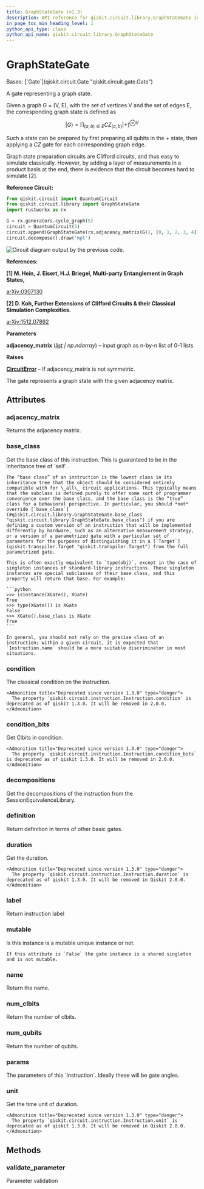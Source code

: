 ```yaml
---
title: GraphStateGate (v1.3)
description: API reference for qiskit.circuit.library.GraphStateGate in qiskit v1.3
in_page_toc_min_heading_level: 1
python_api_type: class
python_api_name: qiskit.circuit.library.GraphStateGate
---
```


# GraphStateGate

<Class id="qiskit.circuit.library.GraphStateGate" isDedicatedPage={true} github="https://github.com/Qiskit/qiskit/tree/stable/1.3/qiskit/circuit/library/graph_state.py#L88-L171" signature="qiskit.circuit.library.GraphStateGate(adjacency_matrix)" modifiers="class">
  Bases: [`Gate`](qiskit.circuit.Gate "qiskit.circuit.gate.Gate")

  A gate representing a graph state.

  Given a graph G = (V, E), with the set of vertices V and the set of edges E, the corresponding graph state is defined as

$$
|G\rangle = \prod_{(a,b) \in E} CZ_{(a,b)} {|+\rangle}^{\otimes V}
$$

  Such a state can be prepared by first preparing all qubits in the $+$ state, then applying a $CZ$ gate for each corresponding graph edge.

  Graph state preparation circuits are Clifford circuits, and thus easy to simulate classically. However, by adding a layer of measurements in a product basis at the end, there is evidence that the circuit becomes hard to simulate \[2].

  **Reference Circuit:**

  ```python
  from qiskit.circuit import QuantumCircuit
  from qiskit.circuit.library import GraphStateGate
  import rustworkx as rx

  G = rx.generators.cycle_graph(5)
  circuit = QuantumCircuit(5)
  circuit.append(GraphStateGate(rx.adjacency_matrix(G)), [0, 1, 2, 3, 4])
  circuit.decompose().draw('mpl')
  ```

  ![Circuit diagram output by the previous code.](/images/api/qiskit/1.3/qiskit-circuit-library-GraphStateGate-1.avif)

  **References:**

  **\[1] M. Hein, J. Eisert, H.J. Briegel, Multi-party Entanglement in Graph States,**

  [arXiv:0307130](https://arxiv.org/pdf/quant-ph/0307130.pdf)

  **\[2] D. Koh, Further Extensions of Clifford Circuits & their Classical Simulation Complexities.**

  [arXiv:1512.07892](https://arxiv.org/pdf/1512.07892.pdf)

  **Parameters**

  **adjacency\_matrix** ([*list*](https://docs.python.org/3/library/stdtypes.html#list "(in Python v3.13)") *| np.ndarray*) – input graph as n-by-n list of 0-1 lists

  **Raises**

  [**CircuitError**](circuit#qiskit.circuit.CircuitError "qiskit.circuit.CircuitError") – If adjacency\_matrix is not symmetric.

  The gate represents a graph state with the given adjacency matrix.

  ## Attributes

  ### adjacency\_matrix

  <Attribute id="qiskit.circuit.library.GraphStateGate.adjacency_matrix">
    Returns the adjacency matrix.
  </Attribute>

  ### base\_class

  <Attribute id="qiskit.circuit.library.GraphStateGate.base_class">
    Get the base class of this instruction. This is guaranteed to be in the inheritance tree of `self`.

    The “base class” of an instruction is the lowest class in its inheritance tree that the object should be considered entirely compatible with for \_all\_ circuit applications. This typically means that the subclass is defined purely to offer some sort of programmer convenience over the base class, and the base class is the “true” class for a behavioral perspective. In particular, you should *not* override [`base_class`](#qiskit.circuit.library.GraphStateGate.base_class "qiskit.circuit.library.GraphStateGate.base_class") if you are defining a custom version of an instruction that will be implemented differently by hardware, such as an alternative measurement strategy, or a version of a parametrized gate with a particular set of parameters for the purposes of distinguishing it in a [`Target`](qiskit.transpiler.Target "qiskit.transpiler.Target") from the full parametrized gate.

    This is often exactly equivalent to `type(obj)`, except in the case of singleton instances of standard-library instructions. These singleton instances are special subclasses of their base class, and this property will return that base. For example:

    ```python
    >>> isinstance(XGate(), XGate)
    True
    >>> type(XGate()) is XGate
    False
    >>> XGate().base_class is XGate
    True
    ```

    In general, you should not rely on the precise class of an instruction; within a given circuit, it is expected that `Instruction.name` should be a more suitable discriminator in most situations.
  </Attribute>

  ### condition

  <Attribute id="qiskit.circuit.library.GraphStateGate.condition">
    The classical condition on the instruction.

    <Admonition title="Deprecated since version 1.3.0" type="danger">
      The property `qiskit.circuit.instruction.Instruction.condition` is deprecated as of qiskit 1.3.0. It will be removed in 2.0.0.
    </Admonition>
  </Attribute>

  ### condition\_bits

  <Attribute id="qiskit.circuit.library.GraphStateGate.condition_bits">
    Get Clbits in condition.

    <Admonition title="Deprecated since version 1.3.0" type="danger">
      The property `qiskit.circuit.instruction.Instruction.condition_bits` is deprecated as of qiskit 1.3.0. It will be removed in 2.0.0.
    </Admonition>
  </Attribute>

  ### decompositions

  <Attribute id="qiskit.circuit.library.GraphStateGate.decompositions">
    Get the decompositions of the instruction from the SessionEquivalenceLibrary.
  </Attribute>

  ### definition

  <Attribute id="qiskit.circuit.library.GraphStateGate.definition">
    Return definition in terms of other basic gates.
  </Attribute>

  ### duration

  <Attribute id="qiskit.circuit.library.GraphStateGate.duration">
    Get the duration.

    <Admonition title="Deprecated since version 1.3.0" type="danger">
      The property `qiskit.circuit.instruction.Instruction.duration` is deprecated as of qiskit 1.3.0. It will be removed in Qiskit 2.0.0.
    </Admonition>
  </Attribute>

  ### label

  <Attribute id="qiskit.circuit.library.GraphStateGate.label">
    Return instruction label
  </Attribute>

  ### mutable

  <Attribute id="qiskit.circuit.library.GraphStateGate.mutable">
    Is this instance is a mutable unique instance or not.

    If this attribute is `False` the gate instance is a shared singleton and is not mutable.
  </Attribute>

  ### name

  <Attribute id="qiskit.circuit.library.GraphStateGate.name">
    Return the name.
  </Attribute>

  ### num\_clbits

  <Attribute id="qiskit.circuit.library.GraphStateGate.num_clbits">
    Return the number of clbits.
  </Attribute>

  ### num\_qubits

  <Attribute id="qiskit.circuit.library.GraphStateGate.num_qubits">
    Return the number of qubits.
  </Attribute>

  ### params

  <Attribute id="qiskit.circuit.library.GraphStateGate.params">
    The parameters of this `Instruction`. Ideally these will be gate angles.
  </Attribute>

  ### unit

  <Attribute id="qiskit.circuit.library.GraphStateGate.unit">
    Get the time unit of duration.

    <Admonition title="Deprecated since version 1.3.0" type="danger">
      The property `qiskit.circuit.instruction.Instruction.unit` is deprecated as of qiskit 1.3.0. It will be removed in Qiskit 2.0.0.
    </Admonition>
  </Attribute>

  ## Methods

  ### validate\_parameter

  <Function id="qiskit.circuit.library.GraphStateGate.validate_parameter" github="https://github.com/Qiskit/qiskit/tree/stable/1.3/qiskit/circuit/library/graph_state.py#L157-L159" signature="validate_parameter(parameter)">
    Parameter validation
  </Function>
</Class>

